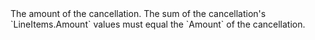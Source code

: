 <ParamField body="Amount" type="integer" required>
The amount of the cancellation. The sum of the cancellation's `LineItems.Amount` values must equal the `Amount` of the cancellation.
</ParamField>